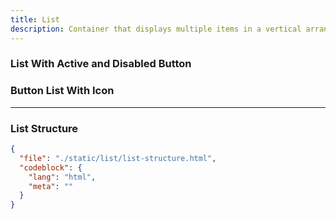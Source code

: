 ```yaml
---
title: List
description: Container that displays multiple items in a vertical arrangement.
---
```


<ComponentPreview src="/list/list" />

### List With Active and Disabled Button

<ComponentPreview src="/list/list-active" />

### Button List With Icon

<ComponentPreview src="/list/list-button-icon" />

---

### List Structure

```json doc-gen:file
{
  "file": "./static/list/list-structure.html",
  "codeblock": {
    "lang": "html",
    "meta": ""
  }
}
```
````
